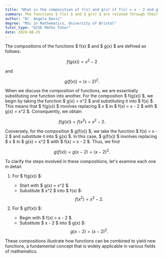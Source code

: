 ```yaml
---
title: "What is the composition of f(x) and g(x) if f(x) = x - 2 and g(x) = x^2?"
summary: The functions $ f(x) $ and $ g(x) $ are related through their compositions; $ f(g(x)) = x^2 - 2 $ and $ g(f(x)) = (x - 2)^2 $.
author: "Dr. Angela Davis"
degree: "MSc in Mathematics, University of Bristol"
tutor_type: "GCSE Maths Tutor"
date: 2024-08-25
---
```


The compositions of the functions $ f(x) $ and $ g(x) $ are defined as follows: 

$$
f(g(x)) = x^2 - 2 
$$ 

and 

$$
g(f(x)) = (x - 2)^2.
$$ 

When we discuss the composition of functions, we are essentially substituting one function into another. For the composition $ f(g(x)) $, we begin by taking the function $ g(x) = x^2 $ and substituting it into $ f(x) $. This means that $ f(g(x)) $ involves replacing $ x $ in $ f(x) = x - 2 $ with $ g(x) = x^2 $. Consequently, we obtain 

$$
f(g(x)) = f(x^2) = x^2 - 2.
$$ 

Conversely, for the composition $ g(f(x)) $, we take the function $ f(x) = x - 2 $ and substitute it into $ g(x) $. In this case, $ g(f(x)) $ involves replacing $ x $ in $ g(x) = x^2 $ with $ f(x) = x - 2 $. Thus, we find 

$$
g(f(x)) = g(x - 2) = (x - 2)^2.
$$ 

To clarify the steps involved in these compositions, let's examine each one in detail:

1. For $ f(g(x)) $:
   - Start with $ g(x) = x^2 $.
   - Substitute $ x^2 $ into $ f(x) $: 
   $$
   f(x^2) = x^2 - 2.
   $$

2. For $ g(f(x)) $:
   - Begin with $ f(x) = x - 2 $.
   - Substitute $ x - 2 $ into $ g(x) $: 
   $$
   g(x - 2) = (x - 2)^2.
   $$

These compositions illustrate how functions can be combined to yield new functions, a fundamental concept that is widely applicable in various fields of mathematics.
    